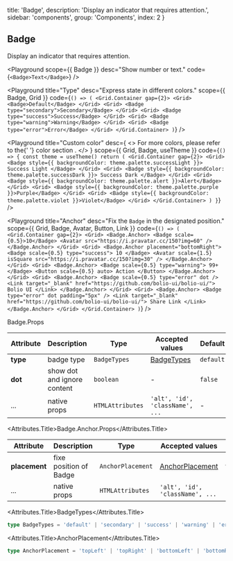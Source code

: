 
  title: 'Badge',
  description: 'Display an indicator that requires attention.',
  sidebar: 'components',
  group: 'Components',
  index: 2
}

## Badge

Display an indicator that requires attention.

<Playground
  scope={{ Badge }}
  desc="Show number or text."
  code={`<Badge>Text</Badge>`}
/>

<Playground
  title="Type"
  desc="Express state in different colors."
  scope={{ Badge, Grid }}
  code={`
() => (
  <Grid.Container gap={2}>
    <Grid>
      <Badge>Default</Badge>
    </Grid>
    <Grid>
      <Badge type="secondary">Secondary</Badge>
    </Grid>
    <Grid>
      <Badge type="success">Success</Badge>
    </Grid>
    <Grid>
      <Badge type="warning">Warning</Badge>
    </Grid>
    <Grid>
      <Badge type="error">Error</Badge>
    </Grid>
  </Grid.Container>
)
`}
/>

<Playground
  title="Custom color"
  desc={
    <>
      For more colors, please refer to the{' '}
      <NextLink href="/guide/colors">
        <Link color>color section</Link>
      </NextLink>
      .
    </>
  }
  scope={{ Grid, Badge, useTheme }}
  code={`
() => {
  const theme = useTheme()
  return (
    <Grid.Container gap={2}>
      <Grid>
        <Badge style={{ backgroundColor: theme.palette.successLight }}>
          Success Light
        </Badge>
      </Grid>
      <Grid>
        <Badge style={{ backgroundColor: theme.palette.successDark }}>
          Success Dark
        </Badge>
      </Grid>
      <Grid>
        <Badge style={{ backgroundColor: theme.palette.alert }}>Alert</Badge>
      </Grid>
      <Grid>
        <Badge style={{ backgroundColor: theme.palette.purple }}>Purple</Badge>
      </Grid>
      <Grid>
        <Badge style={{ backgroundColor: theme.palette.violet }}>Violet</Badge>
      </Grid>
    </Grid.Container>
  )
}
`}
/>

<Playground
  title="Anchor"
  desc="Fix the `Badge` in the designated position."
  scope={{ Grid, Badge, Avatar, Button, Link }}
  code={`
() => (
  <Grid.Container gap={2}>
    <Grid>
      <Badge.Anchor>
        <Badge scale={0.5}>10</Badge>
        <Avatar src="https://i.pravatar.cc/150?img=60" />
      </Badge.Anchor>
    </Grid>
    <Grid>
      <Badge.Anchor placement="bottomRight">
        <Badge scale={0.5} type="success">
          10
        </Badge>
        <Avatar scale={1.5} isSquare src="https://i.pravatar.cc/150?img=30" />
      </Badge.Anchor>
    </Grid>
    <Grid>
      <Badge.Anchor>
        <Badge scale={0.5} type="warning">
          99+
        </Badge>
        <Button scale={0.5} auto>
          Action
        </Button>
      </Badge.Anchor>
    </Grid>
    <Grid>
      <Badge.Anchor>
        <Badge scale={0.5} type="error" dot />
        <Link target="_blank" href="https://github.com/bolio-ui/bolio-ui/">
          Bolio UI
        </Link>
      </Badge.Anchor>
    </Grid>
    <Grid>
      <Badge.Anchor>
        <Badge type="error" dot padding="5px" />
        <Link target="_blank" href="https://github.com/bolio-ui/bolio-ui/">
          Share Link
        </Link>
      </Badge.Anchor>
    </Grid>
  </Grid.Container>
)
`}
/>

<Attributes edit="/pages/docs/components/badge.mdx">
<Attributes.Title>Badge.Props</Attributes.Title>

| Attribute | Description                 | Type             | Accepted values                 | Default   |
| --------- | --------------------------- | ---------------- | ------------------------------- | --------- |
| **type**  | badge type                  | `BadgeTypes`     | [BadgeTypes](#badgetypes)       | `default` |
| **dot**   | show dot and ignore content | `boolean`        | -                               | `false`   |
| ...       | native props                | `HTMLAttributes` | `'alt', 'id', 'className', ...` | -         |

<Attributes.Title>Badge.Anchor.Props</Attributes.Title>

| Attribute     | Description            | Type              | Accepted values                     | Default    |
| ------------- | ---------------------- | ----------------- | ----------------------------------- | ---------- |
| **placement** | fixe position of Badge | `AnchorPlacement` | [AnchorPlacement](#anchorplacement) | `topRight` |
| ...           | native props           | `HTMLAttributes`  | `'alt', 'id', 'className', ...`     | -          |

<Attributes.Title>BadgeTypes</Attributes.Title>

```ts
type BadgeTypes = 'default' | 'secondary' | 'success' | 'warning' | 'error'
```

<Attributes.Title>AnchorPlacement</Attributes.Title>

```ts
type AnchorPlacement = 'topLeft' | 'topRight' | 'bottomLeft' | 'bottomRight'
```

</Attributes>

